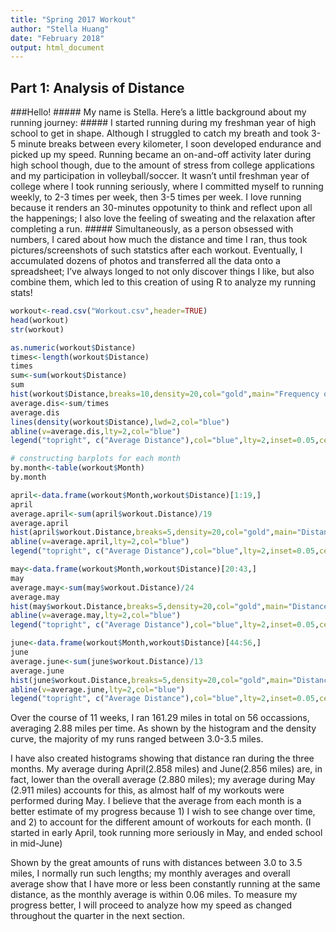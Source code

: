 ```yaml
---
title: "Spring 2017 Workout"
author: "Stella Huang"
date: "February 2018"
output: html_document
---
```

## Part 1: Analysis of Distance

###Hello! 
##### My name is Stella. Here's a little background about my running journey:
##### I started running during my freshman year of high school to get in shape. Although I struggled to catch my breath and took 3-5 minute breaks between every kilometer, I soon developed endurance and picked up my speed. Running became an on-and-off activity later during high school though, due to the amount of stress from college applications and my participation in volleyball/soccer. It wasn't until freshman year of college where I took running seriously, where I committed myself to running weekly, to 2-3 times per week, then 3-5 times per week. I love running because it renders an 30-minutes oppotunity to think and reflect upon all the happenings; I also love the feeling of sweating and the relaxation after completing a run. 
##### Simultaneously, as a person obsessed with numbers, I cared about how much the distance and time I ran, thus took pictures/screenshots of such statstics after each workout. Eventually, I accumulated dozens of photos and transferred all the data onto a spreadsheet; I've always longed to not only discover things I like, but also combine them, which led to this creation of using R to analyze my running stats! 

```r
workout<-read.csv("Workout.csv",header=TRUE)
head(workout)
str(workout)
```

```r
as.numeric(workout$Distance)
times<-length(workout$Distance)
times
sum<-sum(workout$Distance)
sum
hist(workout$Distance,breaks=10,density=20,col="gold",main="Frequency of Distance",xlab="Distance(mile)")
average.dis<-sum/times
average.dis
lines(density(workout$Distance),lwd=2,col="blue")
abline(v=average.dis,lty=2,col="blue")
legend("topright", c("Average Distance"),col="blue",lty=2,inset=0.05,cex=0.45)

# constructing barplots for each month
by.month<-table(workout$Month)
by.month

april<-data.frame(workout$Month,workout$Distance)[1:19,]
april
average.april<-sum(april$workout.Distance)/19
average.april
hist(april$workout.Distance,breaks=5,density=20,col="gold",main="Distance in April",xlab="Distance(mile)",ylim=c(0,10))
abline(v=average.april,lty=2,col="blue")
legend("topright", c("Average Distance"),col="blue",lty=2,inset=0.05,cex=0.45)

may<-data.frame(workout$Month,workout$Distance)[20:43,]
may
average.may<-sum(may$workout.Distance)/24
average.may
hist(may$workout.Distance,breaks=5,density=20,col="gold",main="Distance in May",xlab="Distance(mile)",ylim=c(0,10))
abline(v=average.may,lty=2,col="blue")
legend("topright", c("Average Distance"),col="blue",lty=2,inset=0.05,cex=0.45)

june<-data.frame(workout$Month,workout$Distance)[44:56,]
june
average.june<-sum(june$workout.Distance)/13
average.june
hist(june$workout.Distance,breaks=5,density=20,col="gold",main="Distance in June",xlab="Distance(mile)",ylim=c(0,10))
abline(v=average.june,lty=2,col="blue")
legend("topright", c("Average Distance"),col="blue",lty=2,inset=0.05,cex=0.45)
```


Over the course of 11 weeks, I ran 161.29 miles in total on 56 occassions, averaging 2.88 miles per time. As shown by the histogram and the density curve, the majority of my runs ranged between 3.0-3.5 miles. 

I have also created histograms showing that distance ran during the three months. My average during April(2.858 miles) and June(2.856 miles) are, in fact, lower than the overall average (2.880 miles); my average during May (2.911 miles) accounts for this, as almost half of my workouts were performed during May. I believe that the average from each month is a better estimate of my progress because 1) I wish to see change over time, and 2) to account for the different amount of workouts for each month. (I started in early April, took running more seriously in May, and ended school in mid-June)

Shown by the great amounts of runs with distances between 3.0 to 3.5 miles, I normally run such lengths; my monthly averages and overall average show that I have more or less been constantly running at the same distance, as the monthly average is within 0.06 miles. To measure my progress better, I will proceed to analyze how my speed as changed throughout the quarter in the next section.





























